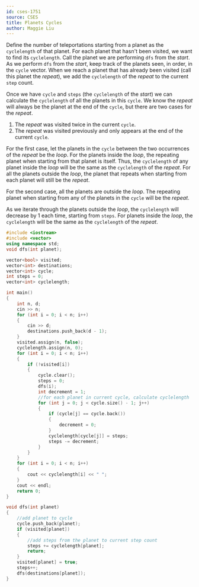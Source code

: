 ```yaml
---
id: cses-1751
source: CSES 
title: Planets Cycles
author: Maggie Liu
---
```


Define the number of teleportations starting from a planet as the $\texttt{cyclelength}$ of that planet. For each planet that hasn't been visited, we want to find its $\texttt{cyclelength}$. Call the planet we are performing $\texttt{dfs}$ from the $\textit{start}$. As we perform $\texttt{dfs}$ from the $\textit{start}$, keep track of the planets seen, in order, in the $\texttt{cycle}$ vector. When we reach a planet that has already been visited (call this planet the $\textit{repeat}$), we add the $\texttt{cyclelength}$ of the $\textit{repeat}$ to the current $\texttt{step}$ count. 

Once we have $\texttt{cycle}$ and $\texttt{steps}$ (the $\texttt{cyclelength}$ of the $\textit{start}$) we can calculate the $\texttt{cyclelength}$ of all the planets in this $\texttt{cycle}$. We know the $\textit{repeat}$ will always be the planet at the end of the $\texttt{cycle}$, but there are two cases for the $\textit{repeat}$. 
1. The $\textit{repeat}$ was visited twice in the current $\texttt{cycle}$.
2. The $\textit{repeat}$ was visited previously and only appears at the end of the current $\texttt{cycle}$.

For the first case, let the planets in the $\texttt{cycle}$ between the two occurrences of the $\textit{repeat}$ be the $\textit{loop}$. For the planets inside the $\textit{loop}$, the repeating planet when starting from that planet is itself. Thus, the $\texttt{cyclelength}$ of any planet inside the $\textit{loop}$ will be the same as the $\texttt{cyclelength}$ of the $\textit{repeat}$. For all the planets outside the $\textit{loop}$, the planet that repeats when starting from each planet will still be the $\textit{repeat}$.

For the second case, all the planets are outside the $\textit{loop}$. The repeating planet when starting from any of the planets in the $\texttt{cycle}$ will be the $\textit{repeat}$.

As we iterate through the planets outside the $\textit{loop}$, the $\texttt{cyclelength}$ will decrease by $1$ each time, starting from $\texttt{steps}$. For planets inside the $\textit{loop}$, the $\texttt{cyclelength}$ will be the same as the $\texttt{cyclelength}$ of the $\textit{repeat}$.

<LanguageSection>

<CPPSection>

```cpp
#include <iostream>
#include <vector>
using namespace std;
void dfs(int planet);

vector<bool> visited;
vector<int> destinations;
vector<int> cycle;
int steps = 0;
vector<int> cyclelength;

int main() 
{
	int n, d;
	cin >> n;
	for (int i = 0; i < n; i++)
	{
		cin >> d;
		destinations.push_back(d - 1);
	}
	visited.assign(n, false);
	cyclelength.assign(n, 0);
	for (int i = 0; i < n; i++)
	{
		if (!visited[i])
		{
			cycle.clear();
			steps = 0;
			dfs(i);
			int decrement = 1;
			//for each planet in current cycle, calculate cyclelength
			for (int j = 0; j < cycle.size() - 1; j++)
			{
				if (cycle[j] == cycle.back())
				{
					decrement = 0;
				}
				cyclelength[cycle[j]] = steps;
				steps -= decrement;
			}
		}
	}
	for (int i = 0; i < n; i++)
	{
		cout << cyclelength[i] << " ";
	}
	cout << endl;
	return 0;
}

void dfs(int planet)
{
	//add planet to cycle
	cycle.push_back(planet);
	if (visited[planet])
	{
		//add steps from the planet to current step count
		steps += cyclelength[planet];
		return;
	}
	visited[planet] = true;
	steps++;
	dfs(destinations[planet]);
}
```

</CPPSection>

</LanguageSection>